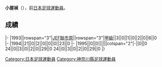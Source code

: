 {{Infobox football biography
|name=小屋禎
|image=
|fullname=小屋禎
|birth_date={{Birth date and age|1970|5|24}}
|cityofbirth=[[神奈川縣|神奈川縣]]
|countryofbirth=[[日本|日本]]
|position=[[後衛_(足球)|後衛]]
|currentclub=
|years=1993-1995
|clubs=[[JEF聯市原·千葉|JEF聯市原]]
|caps(goals)=
|nationalyears=
|nationalteam=
|nationalcaps(goals)=
}}
'''小屋禎'''（{{Bd|1970年|5月24日||}}），前[[日本|日本]][[足球|足球]][[運動員|運動員]]。

==成績==
{{Football player club statistics 1|YYN}}
{{Football player club statistics 2|JPN|YYN}}
|-
|1993||rowspan="3"|[[JEF聯市原·千葉|JEF聯市原]]||rowspan="3"|[[日本職業足球甲級聯賽|甲級]]||3||0||1||0||2||0||6||0
|-
|1994||21||0||2||0||0||0||23||0
|-
|1995||0||0||||||colspan="2"|-||0||0
{{Football player club statistics 3|1|JPN}}24||0||3||0||2||0||29||0
{{Football player club statistics 5}}24||0||3||0||2||0||29||0
|}

{{Japan-sport-bio-stub}}
{{Soccer-player-stub}}
[[Category:日本足球運動員|Category:日本足球運動員]]
[[Category:神奈川縣足球運動員|Category:神奈川縣足球運動員]]